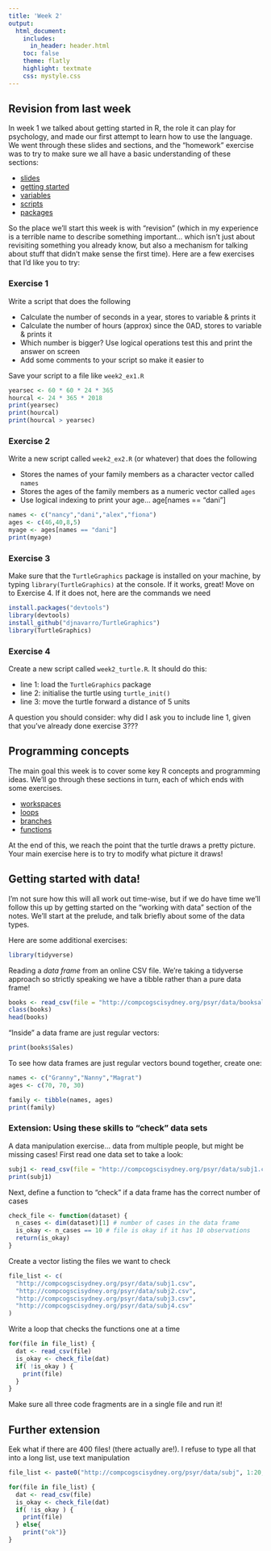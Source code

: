 ```yaml
---
title: 'Week 2'
output:
  html_document:
    includes:
      in_header: header.html
    toc: false
    theme: flatly
    highlight: textmate
    css: mystyle.css
---
```



## Revision from last week

In week 1 we talked about getting started in R, the role it can play for psychology, and made our first attempt to learn how to use the language. We went through these slides and sections, and the "homework" exercise was to try to make sure we all have a basic understanding of these sections:

- [slides](./docs/overview.pdf)
- [getting started](./getting-started.html)
- [variables](./variables.html)
- [scripts](./scripts.html)
- [packages](./packages.html)

So the place we'll start this week is with "revision" (which in my experience is a terrible name to describe something important... which isn't just about revisiting something you already know, but also a mechanism for talking about stuff that didn't make sense the first time). Here are a few exercises that I'd like you to try:

### Exercise 1

Write a script that does the following

- Calculate the number of seconds in a year, stores to variable & prints it 
- Calculate the number of hours (approx) since the 0AD, stores to variable & prints it
- Which number is bigger? Use logical operations test this and print the answer on screen
- Add some comments to your script so make it easier to 

Save your script to a file like `week2_ex1.R` 

```r
yearsec <- 60 * 60 * 24 * 365
hourcal <- 24 * 365 * 2018
print(yearsec)
print(hourcal)
print(hourcal > yearsec)
```


### Exercise 2 

Write a new script called `week2_ex2.R` (or whatever) that does the following

- Stores the names of your family members as a character vector called `names` 
- Stores the ages of the family members as a numeric vector called `ages`
- Use logical indexing to print your age...   age[names == "dani"]

```r
names <- c("nancy","dani","alex","fiona")
ages <- c(46,40,8,5)
myage <- ages[names == "dani"]
print(myage)
```

### Exercise 3

Make sure that the `TurtleGraphics` package is installed on your machine, by typing `library(TurtleGraphics)` at the console. If it works, great! Move on to Exercise 4. If it does not, here are the commands we need

```r
install.packages("devtools")
library(devtools)
install_github("djnavarro/TurtleGraphics")
library(TurtleGraphics)
```

### Exercise 4

Create a new script called `week2_turtle.R`. It should do this:

- line 1: load the `TurtleGraphics` package
- line 2: initialise the turtle using `turtle_init()`
- line 3: move the turtle forward a distance of 5 units

A question you should consider: why did I ask you to include line 1, given that you've already done exercise 3???


## Programming concepts

The main goal this week is to cover some key R concepts and programming ideas. We'll go through these sections in turn, each of which ends with some exercises.

- [workspaces](./workspaces.html)
- [loops](./loops.html)
- [branches](./branches.html)
- [functions](./functions.html)

At the end of this, we reach the point that the turtle draws a pretty picture. Your main exercise here is to try to modify what picture it draws!

## Getting started with data!

I'm not sure how this will all work out time-wise, but if we do have time we'll follow this up by getting started on the "working with data" section of the notes. We'll start at the prelude, and talk briefly about some of the data types. 

Here are some additional exercises:

```r
library(tidyverse)
```

Reading a *data frame* from an online CSV file. We're taking a tidyverse approach so strictly speaking we have a tibble rather than a pure data frame!

```r
books <- read_csv(file = "http://compcogscisydney.org/psyr/data/booksales.csv")
class(books)
head(books)
```

"Inside" a data frame are just regular vectors:

```r
print(books$Sales)
```

To see how data frames are just regular vectors bound together, create one:

```r
names <- c("Granny","Nanny","Magrat")
ages <- c(70, 70, 30)

family <- tibble(names, ages)
print(family)
```


### Extension: Using these skills to "check" data sets

A data manipulation exercise... data from multiple people, but might be missing cases!
First read one data set to take a look:

```r
subj1 <- read_csv(file = "http://compcogscisydney.org/psyr/data/subj1.csv")
print(subj1)
```

Next, define a function to "check" if a data frame has the correct number of cases

```r
check_file <- function(dataset) {
  n_cases <- dim(dataset)[1] # number of cases in the data frame
  is_okay <- n_cases == 10 # file is okay if it has 10 observations
  return(is_okay)
}
```

Create a vector listing the files we want to check

```r
file_list <- c(
  "http://compcogscisydney.org/psyr/data/subj1.csv",
  "http://compcogscisydney.org/psyr/data/subj2.csv",
  "http://compcogscisydney.org/psyr/data/subj3.csv",
  "http://compcogscisydney.org/psyr/data/subj4.csv"
)
```

Write a loop that checks the functions one at a time

```r
for(file in file_list) {
  dat <- read_csv(file)
  is_okay <- check_file(dat)
  if( !is_okay ) {
    print(file)
  }
}
```

Make sure all three code fragments are in a single file and run it!

## Further extension

Eek what if there are 400 files! (there actually are!). I refuse to type all that into a long list, use text manipulation

```r
file_list <- paste0("http://compcogscisydney.org/psyr/data/subj", 1:20, ".csv")

for(file in file_list) {
  dat <- read_csv(file)
  is_okay <- check_file(dat)
  if( !is_okay ) {
    print(file)
  } else{ 
    print("ok")}
}
```
